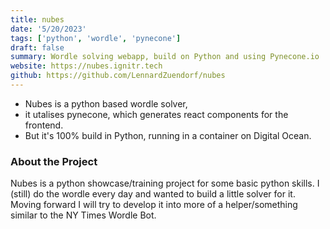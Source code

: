 ```yaml
---
title: nubes
date: '5/20/2023'
tags: ['python', 'wordle', 'pynecone']
draft: false
summary: Wordle solving webapp, build on Python and using Pynecone.io
website: https://nubes.ignitr.tech
github: https://github.com/LennardZuendorf/nubes
---
```

- Nubes is a python based wordle solver,
- it utalises pynecone, which generates react components for the frontend.
- But it's 100% build in Python, running in a container on Digital Ocean.


### About the Project

Nubes is a python showcase/training project for some basic python skills. I (still) do the wordle every day and wanted to build a little solver for it. Moving forward I will try to develop it into more of a helper/something similar to the NY Times Wordle Bot.
